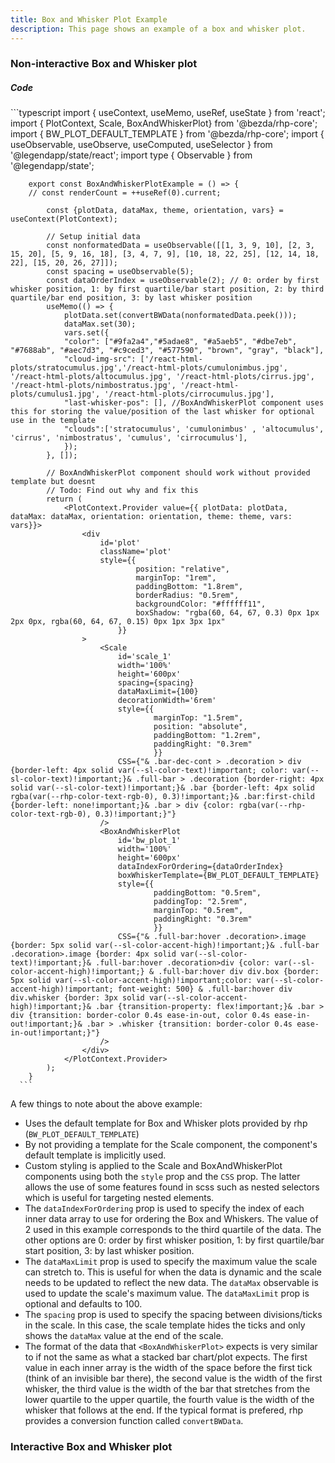 ```yaml
---
title: Box and Whisker Plot Example
description: This page shows an example of a box and whisker plot.
---
```


### Non-interactive Box and Whisker plot
<BoxAndWhiskerPlotExample client:only />

##### Code
<div className="code-wrapper [&>.astro-code]:max-h-[580px] code-wrapper">
      ```typescript
        import { useContext, useMemo, useRef, useState } from 'react';
        import { PlotContext, Scale, BoxAndWhiskerPlot} from '@bezda/rhp-core';
        import { BW_PLOT_DEFAULT_TEMPLATE } from '@bezda/rhp-core';
        import { useObservable, useObserve, useComputed, useSelector } from '@legendapp/state/react';
        import type { Observable } from '@legendapp/state';

        export const BoxAndWhiskerPlotExample = () => {
        // const renderCount = ++useRef(0).current;
        
            const {plotData, dataMax, theme, orientation, vars} = useContext(PlotContext);

            // Setup initial data
            const nonformatedData = useObservable([[1, 3, 9, 10], [2, 3, 15, 20], [5, 9, 16, 18], [3, 4, 7, 9], [10, 18, 22, 25], [12, 14, 18, 22], [15, 20, 26, 27]]);
            const spacing = useObservable(5);
            const dataOrderIndex = useObservable(2); // 0: order by first whisker position, 1: by first quartile/bar start position, 2: by third quartile/bar end position, 3: by last whisker position
            useMemo(() => {
                plotData.set(convertBWData(nonformatedData.peek()));
                dataMax.set(30);
                vars.set({
                "color": ["#9fa2a4","#5adae8", "#a5aeb5", "#dbe7eb", "#7688ab", "#aec7d3", "#c9ced3", "#577590", "brown", "gray", "black"],
                "cloud-img-src": ['/react-html-plots/stratocumulus.jpg','/react-html-plots/cumulonimbus.jpg', '/react-html-plots/altocumulus.jpg', '/react-html-plots/cirrus.jpg', '/react-html-plots/nimbostratus.jpg', '/react-html-plots/cumulus1.jpg', '/react-html-plots/cirrocumulus.jpg'],
                "last-whisker-pos": [], //BoxAndWhiskerPlot component uses this for storing the value/position of the last whisker for optional use in the template
                "clouds":['stratocumulus', 'cumulonimbus' , 'altocumulus', 'cirrus', 'nimbostratus', 'cumulus', 'cirrocumulus'],
                });
            }, []);

            // BoxAndWhiskerPlot component should work without provided template but doesnt
            // Todo: Find out why and fix this
            return (
                <PlotContext.Provider value={{ plotData: plotData, dataMax: dataMax, orientation: orientation, theme: theme, vars: vars}}>
                    <div 
                        id='plot' 
                        className='plot' 
                        style={{
                                position: "relative", 
                                marginTop: "1rem", 
                                paddingBottom: "1.8rem",
                                borderRadius: "0.5rem", 
                                backgroundColor: "#ffffff11", 
                                boxShadow: "rgba(60, 64, 67, 0.3) 0px 1px 2px 0px, rgba(60, 64, 67, 0.15) 0px 1px 3px 1px"
                            }}
                    >
                        <Scale
                            id='scale_1'
                            width='100%'
                            height='600px'
                            spacing={spacing}
                            dataMaxLimit={100} 
                            decorationWidth='6rem'
                            style={{
                                    marginTop: "1.5rem", 
                                    position: "absolute", 
                                    paddingBottom: "1.2rem", 
                                    paddingRight: "0.3rem"
                                    }}
                            CSS={"& .bar-dec-cont > .decoration > div {border-left: 4px solid var(--sl-color-text)!important; color: var(--sl-color-text)!important;}& .full-bar > .decoration {border-right: 4px solid var(--sl-color-text)!important;}& .bar {border-left: 4px solid rgba(var(--rhp-color-text-rgb-0), 0.3)!important;}& .bar:first-child {border-left: none!important;}& .bar > div {color: rgba(var(--rhp-color-text-rgb-0), 0.3)!important;}"}
                        />
                        <BoxAndWhiskerPlot 
                            id='bw_plot_1'
                            width='100%'
                            height='600px'
                            dataIndexForOrdering={dataOrderIndex}
                            boxWhiskerTemplate={BW_PLOT_DEFAULT_TEMPLATE}
                            style={{
                                    paddingBottom: "0.5rem", 
                                    paddingTop: "2.5rem", 
                                    marginTop: "0.5rem", 
                                    paddingRight: "0.3rem"
                                    }}
                            CSS={"& .full-bar:hover .decoration>.image {border: 5px solid var(--sl-color-accent-high)!important;}& .full-bar .decoration>.image {border: 4px solid var(--sl-color-text)!important;}& .full-bar:hover .decoration>div {color: var(--sl-color-accent-high)!important;} & .full-bar:hover div div.box {border: 5px solid var(--sl-color-accent-high)!important;color: var(--sl-color-accent-high)!important; font-weight: 500} & .full-bar:hover div div.whisker {border: 3px solid var(--sl-color-accent-high)!important;}& .bar {transition-property: flex!important;}& .bar > div {transition: border-color 0.4s ease-in-out, color 0.4s ease-in-out!important;}& .bar > .whisker {transition: border-color 0.4s ease-in-out!important;}"}
                        />
                    </div>
                </PlotContext.Provider>
            );
        }
      ```
</div>

A few things to note about the above example:
- Uses the default template for Box and Whisker plots provided by rhp (`BW_PLOT_DEFAULT_TEMPLATE`)
- By not providing a template for the Scale component, the component's default template is implicitly used.
- Custom styling is applied to the Scale and BoxAndWhiskerPlot components using both the `style` prop and the `CSS` prop. The latter allows the use of some features found in scss such as nested selectors which is useful for targeting nested elements.
- The `dataIndexForOrdering` prop is used to specify the index of each inner data array to use for ordering the Box and Whiskers. The value of 2 used in this example corresponds to the third quartile of the data. The other options are 0: order by first whisker position, 1: by first quartile/bar start position, 3: by last whisker position.
- The `dataMaxLimit` prop is used to specify the maximum value the scale can stretch to. This is useful for when the data is dynamic and the scale needs to be updated to reflect the new data. The `dataMax` observable is used to update the scale's maximum value. The `dataMaxLimit` prop is optional and defaults to 100.
- The `spacing` prop is used to specify the spacing between divisions/ticks in the scale. In this case, the scale template hides the ticks and only shows the `dataMax` value at the end of the scale.
- The format of the data that `<BoxAndWhiskerPlot>` expects is very similar to if not the same as what a stacked bar chart/plot expects. The first value in each inner array is the width of the space before the first tick (think of an invisible bar there), the second value is the width of the first whisker, the third value is the width of the bar that stretches from the lower quartile to the upper quartile, the fourth value is the width of the whisker that follows at the end. If the typical format is prefered, rhp provides a conversion function called `convertBWData`. 

### Interactive Box and Whisker plot